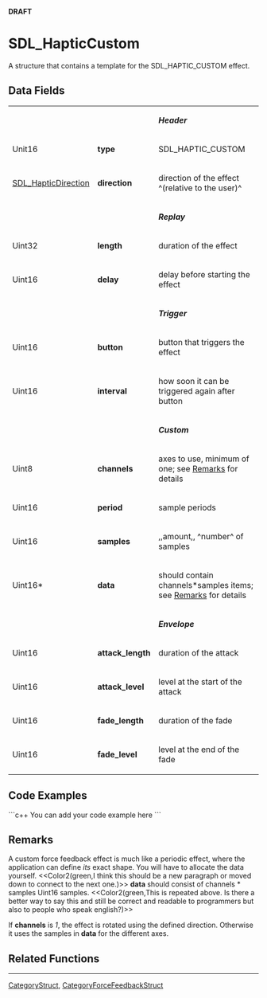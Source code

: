 <!-- pragma section-numbers off -->
<!-- pragma disable-camelcase -->
'''DRAFT'''

= SDL_HapticCustom =
A structure that contains a template for the SDL_HAPTIC_CUSTOM effect.


== Data Fields ==
{|
|
|
|'''''Header'''''
|-
|Unit16
|'''type'''
|SDL_HAPTIC_CUSTOM
|-
|[[SDL_HapticDirection]]
|'''direction'''
|direction of the effect ^(relative to the user)^
|-
|
|
|'''''Replay'''''
|-
|Uint32
|'''length'''
|duration of the effect
|-
|Uint16
|'''delay'''
|delay before starting the effect
|-
|
|
|'''''Trigger'''''
|-
|Uint16
|'''button'''
|button that triggers the effect
|-
|Uint16
|'''interval'''
|how soon it can be triggered again after button
|-
|
|
|'''''Custom'''''
|-
|Uint8
|'''channels'''
|axes to use, minimum of one; see [[#Remarks|Remarks]] for details
|-
|Uint16
|'''period'''
|sample periods
|-
|Uint16
|'''samples'''
|,,amount,, ^number^ of samples
|-
|Uint16*
|'''data'''
|should contain channels*samples items; see [[#Remarks|Remarks]] for details
|-
|
|
|'''''Envelope'''''
|-
|Uint16
|'''attack_length'''
|duration of the attack
|-
|Uint16
|'''attack_level'''
|level at the start of the attack
|-
|Uint16
|'''fade_length'''
|duration of the fade
|-
|Uint16
|'''fade_level'''
|level at the end of the fade
|}

== Code Examples ==
```c++
You can add your code example here
```

== Remarks ==
A custom force feedback effect is much like a periodic effect, where the application can define ''its'' exact shape. You will have to allocate the data yourself.
<<Color2(green,I think this should be a new paragraph or moved down to connect to the next one.)>> '''data''' should consist of channels * samples Uint16 samples. <<Color2(green,This is repeated above. Is there a better way to say this and still be correct and readable to programmers but also to people who speak english?)>>

If '''channels''' is ''1'', the effect is rotated using the defined direction. Otherwise it uses the samples in '''data''' for the different axes. 

== Related Functions ==

----
[[CategoryStruct]], [[CategoryForceFeedbackStruct]]
